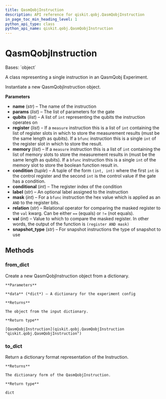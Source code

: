 ```yaml
---
title: QasmQobjInstruction
description: API reference for qiskit.qobj.QasmQobjInstruction
in_page_toc_min_heading_level: 1
python_api_type: class
python_api_name: qiskit.qobj.QasmQobjInstruction
---
```


# QasmQobjInstruction

<Class id="qiskit.qobj.QasmQobjInstruction" github="https://github.com/qiskit/qiskit/tree/stable/0.19/qiskit/qobj/qasm_qobj.py" signature="QasmQobjInstruction(name, params=None, qubits=None, register=None, memory=None, condition=None, conditional=None, label=None, mask=None, relation=None, val=None, snapshot_type=None)">
  Bases: `object`

  A class representing a single instruction in an QasmQobj Experiment.

  Instantiate a new QasmQobjInstruction object.

  **Parameters**

  *   **name** (*str*) – The name of the instruction
  *   **params** (*list*) – The list of parameters for the gate
  *   **qubits** (*list*) – A list of `int` representing the qubits the instruction operates on
  *   **register** (*list*) – If a `measure` instruction this is a list of `int` containing the list of register slots in which to store the measurement results (must be the same length as qubits). If a `bfunc` instruction this is a single `int` of the register slot in which to store the result.
  *   **memory** (*list*) – If a `measure` instruction this is a list of `int` containing the list of memory slots to store the measurement results in (must be the same length as qubits). If a `bfunc` instruction this is a single `int` of the memory slot to store the boolean function result in.
  *   **condition** (*tuple*) – A tuple of the form `(int, int)` where the first `int` is the control register and the second `int` is the control value if the gate has a condition.
  *   **conditional** (*int*) – The register index of the condition
  *   **label** (*str*) – An optional label assigned to the instruction
  *   **mask** (*int*) – For a `bfunc` instruction the hex value which is applied as an `AND` to the register bits.
  *   **relation** (*str*) – Relational operator for comparing the masked register to the `val` kwarg. Can be either `==` (equals) or `!=` (not equals).
  *   **val** (*int*) – Value to which to compare the masked register. In other words, the output of the function is `(register AND mask)`
  *   **snapshot\_type** (*str*) – For snapshot instructions the type of snapshot to use

  ## Methods

  ### from\_dict

  <Function id="qiskit.qobj.QasmQobjInstruction.from_dict" signature="classmethod QasmQobjInstruction.from_dict(data)">
    Create a new QasmQobjInstruction object from a dictionary.

    **Parameters**

    **data** (*dict*) – A dictionary for the experiment config

    **Returns**

    The object from the input dictionary.

    **Return type**

    [QasmQobjInstruction](qiskit.qobj.QasmQobjInstruction "qiskit.qobj.QasmQobjInstruction")
  </Function>

  ### to\_dict

  <Function id="qiskit.qobj.QasmQobjInstruction.to_dict" signature="QasmQobjInstruction.to_dict()">
    Return a dictionary format representation of the Instruction.

    **Returns**

    The dictionary form of the QasmQobjInstruction.

    **Return type**

    dict
  </Function>
</Class>

